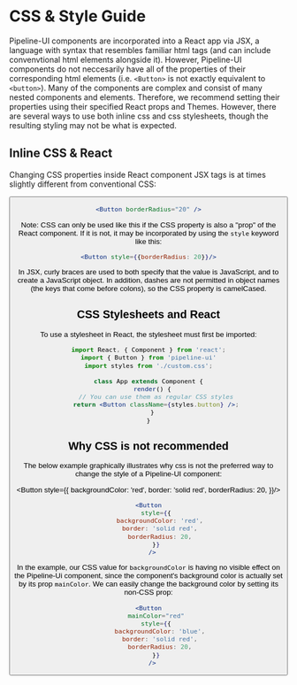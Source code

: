 # CSS & Style Guide

Pipeline-UI components are incorporated into a React app via JSX, a language with syntax that resembles familiar html tags (and can include convenvtional html elements alongside it). However, Pipeline-UI components do not neccesarily have all of the properties of their corresponding html elements (i.e. `<Button>` is not exactly equivalent to `<button>`). Many of the components are complex and consist of many nested components and elements. Therefore, we recommend setting their properties using their specified React props and Themes. However, there are several ways to use both inline css and css stylesheets, though the resulting styling may not be what is expected. 

## Inline CSS & React
Changing CSS properties inside React component JSX tags is at times slightly different from conventional CSS:


<Button borderRadius="20" />

```jsx
<Button borderRadius="20" />
```

Note: CSS can only be used like this if the CSS property is also a "prop" of the React component. If it is not, it may be incorporated by using the `style` keyword like this:

```jsx
<Button style={{borderRadius: 20}}/>
```
In JSX, curly braces are used to both specify that the value is JavaScript, and to create a JavaScript object. In addition, dashes are not permitted in object names (the keys that come before colons), so the CSS property is camelCased.

## CSS Stylesheets and React
To use a stylesheet in React, the stylesheet must first be imported:

```jsx
import React, { Component } from 'react';
import { Button } from 'pipeline-ui'
import styles from './custom.css';

class App extends Component {
  render() {
    // You can use them as regular CSS styles
    return <Button className={styles.button} />;
  }
}
```
## Why CSS is not recommended
The below example graphically illustrates why css is not the preferred way to change the style of a Pipeline-UI component:

<Button 
    style={{
      backgroundColor: 'red',
      border: 'solid red',
      borderRadius: 20,
    }}/>

```jsx
<Button
    style={{
      backgroundColor: 'red',
      border: 'solid red',
      borderRadius: 20,
    }}
  />
```

  In the example, our CSS value for `backgroundColor` is having no visible effect on the Pipeline-Ui component, since the component's background color is actually set by its prop `mainColor`. We can easily change the background color by setting its non-CSS prop:


```jsx live
<Button
    mainColor="red"
    style={{
      backgroundColor: 'blue',
      border: 'solid red',
      borderRadius: 20,
    }}
  />
```



